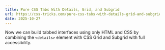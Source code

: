 ```yaml
---
title: Pure CSS Tabs With Details, Grid, and Subgrid
url: https://css-tricks.com/pure-css-tabs-with-details-grid-and-subgrid/
date: 2025-10-27
---
```


Now we can build tabbed interfaces using only HTML and CSS by combining the
`<details>` element with CSS Grid and Subgrid with full accessibility.
